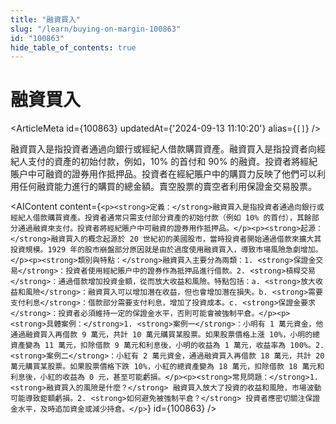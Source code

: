 ```yaml
---
title: "融資買入"
slug: "/learn/buying-on-margin-100863"
id: "100863"
hide_table_of_contents: true
---
```



# 融資買入

<ArticleMeta id={100863} updatedAt={'2024-09-13 11:10:20'} alias={`[]`} />
<div className='border-solid border-b border-t-0 my-4 border-[var(--ifm-color-gray-300)]' />

融資買入是指投資者通過向銀行或經紀人借款購買資產。融資買入是指投資者向經紀人支付的資產的初始付款，例如，10% 的首付和 90% 的融資。投資者將經紀賬户中可融資的證券用作抵押品。投資者在經紀賬户中的購買力反映了他們可以利用任何融資能力進行的購買的總金額。賣空股票的賣空者利用保證金交易股票。

<AIContent content={`<p><strong>定義：</strong>融資買入是指投資者通過向銀行或經紀人借款購買資產。投資者通常只需支付部分資產的初始付款（例如 10% 的首付），其餘部分通過融資來支付。投資者將經紀賬户中可融資的證券用作抵押品。</p><p><strong>起源：</strong>融資買入的概念起源於 20 世紀初的美國股市，當時投資者開始通過借款來擴大其投資規模。1929 年的股市崩盤部分原因就是由於過度使用融資買入，導致市場風險急劇增加。</p><p><strong>類別與特點：</strong>融資買入主要分為兩類：1. <strong>保證金交易</strong>：投資者使用經紀賬户中的證券作為抵押品進行借款。2. <strong>槓桿交易</strong>：通過借款增加投資金額，從而放大收益和風險。特點包括：a. <strong>放大收益和風險</strong>：融資買入可以增加潛在收益，但也會增加潛在損失。b. <strong>需要支付利息</strong>：借款部分需要支付利息，增加了投資成本。c. <strong>保證金要求</strong>：投資者必須維持一定的保證金水平，否則可能會被強制平倉。</p><p><strong>具體案例：</strong>1. <strong>案例一</strong>：小明有 1 萬元資金，他通過融資買入再借款 9 萬元，共計 10 萬元購買某股票。如果股票價格上漲 10%，小明的總資產變為 11 萬元，扣除借款 9 萬元和利息後，小明的收益為 1 萬元，收益率為 100%。2. <strong>案例二</strong>：小紅有 2 萬元資金，通過融資買入再借款 18 萬元，共計 20 萬元購買某股票。如果股票價格下跌 10%，小紅的總資產變為 18 萬元，扣除借款 18 萬元和利息後，小紅的收益為 0 元，甚至可能虧損。</p><p><strong>常見問題：</strong>1. <strong>融資買入的風險是什麼？</strong> 融資買入放大了投資的收益和風險，市場波動可能導致鉅額虧損。2. <strong>如何避免被強制平倉？</strong> 投資者應密切關注保證金水平，及時追加資金或減少持倉。</p>`} id={100863} />
